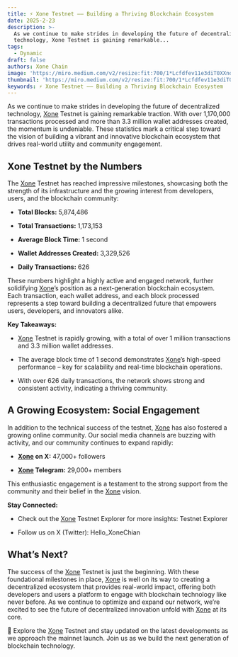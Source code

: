 ```yaml
---
title: ⚡️ Xone Testnet —— Building a Thriving Blockchain Ecosystem
date: 2025-2-23
description: >-
  As we continue to make strides in developing the future of decentralized
  technology, Xone Testnet is gaining remarkable...
tags:
  - Dynamic
draft: false
authors: Xone Chain
image: 'https://miro.medium.com/v2/resize:fit:700/1*Lcfdfev11e3diT0XXnqt4g@2x.jpeg'
thumbnail: 'https://miro.medium.com/v2/resize:fit:700/1*Lcfdfev11e3diT0XXnqt4g@2x.jpeg'
keywords: ⚡️ Xone Testnet —— Building a Thriving Blockchain Ecosystem
---
```



As we continue to make strides in developing the future of decentralized technology, [Xone](https://xone.org/) Testnet is gaining remarkable traction. With over 1,170,000 transactions processed and more than 3.3 million wallet addresses created, the momentum is undeniable. These statistics mark a critical step toward the vision of building a vibrant and innovative blockchain ecosystem that drives real-world utility and community engagement.

## Xone Testnet by the Numbers

The [Xone](https://xone.org/) Testnet has reached impressive milestones, showcasing both the strength of its infrastructure and the growing interest from developers, users, and the blockchain community:

- **Total Blocks:** 5,874,486

- **Total Transactions:** 1,173,153

- **Average Block Time:** 1 second

- **Wallet Addresses Created:** 3,329,526

- **Daily Transactions:** 626

These numbers highlight a highly active and engaged network, further solidifying [Xone](https://xone.org/)’s position as a next-generation blockchain ecosystem. Each transaction, each wallet address, and each block processed represents a step toward building a decentralized future that empowers users, developers, and innovators alike.

**Key Takeaways:**

- [Xone](https://xone.org/) Testnet is rapidly growing, with a total of over 1 million transactions and 3.3 million wallet addresses.

- The average block time of 1 second demonstrates [Xone](https://xone.org/)’s high-speed performance – key for scalability and real-time blockchain operations.

- With over 626 daily transactions, the network shows strong and consistent activity, indicating a thriving community.

## A Growing Ecosystem: Social Engagement

In addition to the technical success of the testnet, [Xone](https://xone.org/) has also fostered a growing online community. Our social media channels are buzzing with activity, and our community continues to expand rapidly:

- **[Xone](https://xone.org/) on X:** 47,000+ followers

- **[Xone](https://xone.org/) Telegram:** 29,000+ members

This enthusiastic engagement is a testament to the strong support from the community and their belief in the [Xone](https://xone.org/) vision.

**Stay Connected:**

- Check out the [Xone](https://xone.org/) Testnet Explorer for more insights: <Link className='text-primaryHue' isExternal showAnchorIcon href="https://testnet.xonescan.com">Testnet Explorer</Link>

- Follow us on X (Twitter): <Link className='text-primaryHue' isExternal showAnchorIcon href="https://t.me/hello_xonechain">Hello_XoneChian</Link>

## What’s Next?

The success of the [Xone](https://xone.org/) Testnet is just the beginning. With these foundational milestones in place, [Xone](https://xone.org/) is well on its way to creating a decentralized ecosystem that provides real-world impact, offering both developers and users a platform to engage with blockchain technology like never before. As we continue to optimize and expand our network, we’re excited to see the future of decentralized innovation unfold with [Xone](https://xone.org/) at its core.

🔗 Explore the [Xone](https://xone.org/) Testnet and stay updated on the latest developments as we approach the mainnet launch. Join us as we build the next generation of blockchain technology.
